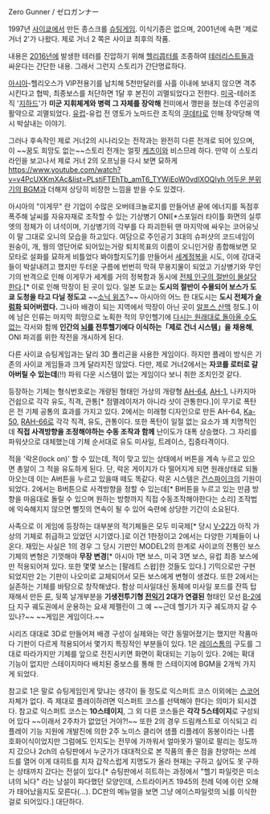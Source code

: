 {{{#!html
<object width="480" height="390"><param name="movie" value="http://www.youtube.com/v/eN0VK_oQB7E?version=3&amp;hl=en_US&amp;rel=0"></param><param name="allowFullScreen" value="true"></param><param name="allowscriptaccess" value="always"></param><embed src="http://www.youtube.com/v/eN0VK_oQB7E?version=3&amp;hl=en_US&amp;rel=0" type="application/x-shockwave-flash" width="480" height="390" allowscriptaccess="always" allowfullscreen="true"></embed></object><br>}}}

Zero Gunner / ゼロガンナー

1997년 [[사이쿄]]에서 만든 종스크롤 [[슈팅게임]]. 이식기종은 없으며, 2001년에 속편 '제로 거너 2'가 나왔다. 제로 거너 2 쪽은 사이쿄 최후의 작품.

내용은 [[2016년]]에 발생한 테러를 진압하기 위해 [[헬리콥터]]를 조종하여 [[테러리스트]]들과 싸운다는 간단한 내용. 그래서 그런지 스토리가 간단명료하다.

[[아시아]]-헬리오스가 VIP전용기를 납치해 5천만달러를 사흘 이내에 보내지 않으면 격추시킨다고 협박, 최종보스를 처단하면 1달 후 본진이 괴멸되었다고 전한다.
[[미국]]-테러조직 '[[지하드]]'가 '''미군 지휘체계와 병력 그 자체를 장악해''' 전미에서 깽판을 쳤는데 주인공의 활약으로 괴멸되었다.
[[유럽]]-유럽 전 영토가 노마드란 조직의 [[쿠데타]]로 인해 장악당해 역시 박살내는 이야기.

그러나 후속작인 제로 거너2의 시나리오는 전작과는 완전히 다른 전개로 되어 있으며, 이 ~~꿈도 희망도 없는~~스토리 전개는 얼핏 [[케츠이]]와 비스므레 하다. 만약 이 스토리라인을 보고나서 제로 거너 2의 오프닝을 다시 보면 묘하게 [[https://www.youtube.com/watch?v=v4PcUXKmXAc&list=PLstiFTEhTb_amT6_TYWiEoW0vdlXOQIyh 어두운 분위기의 BGM]]과 더해져 상당히 비장한 느낌을 받을 수도 있겠다.

아시아의 "이게무" 란 기업이 수많은 오버테크놀로지를 만들어낸 끝에 에너지를 독점후 폭주해 날씨를 자유자재로 조작할 수 있는 기상병기 ONI[*스포일러 타이틀 화면의 실루엣의 정체가 이 녀석이며, 기상병기의 각부를 다 파괴한뒤 맨 마지막에 싸우는 코어유닛이 말 그대로 오니의 모습을 하고있다. 여담으로 주인공기 3대의 슈퍼샷의 코드네임이 원숭이, 개, 꿩의 영단어로 되어있는거랑 퇴치목표의 이름이 오니인거랑 종합해보면 모모타로 설화를 묘하게 비틀었다 봐야할지도?]를 만들어서 [[세계정복]]을 시도, 이에 강대국들이 박살내려고 했지만 두터운 구름에 번번히 막혀 무용지물이 되었고 기상병기와 무인기의 반격으로 인해 이게무가 세계를 거의 정복함과 동시에 [[요정전쟁|전체 인구의 절반이 몰살당한다]].[* 이로 인해 막장이 된 곳이 있다. 일본 도쿄는 '''도시의 절반이 수몰되어 보스가 도쿄 도청을 타고 다닐 정도고''' ~~[[소닉 윙즈]]?~~ 아시아의 어느 한 대도시는 '''도시 전체가 [[슬럼]]화 되어버렸다.''' 그나마 배경이 되는 지역에서 막장이 아닌 곳이 [[알프스 산맥]] 정도.] 이에 남은 인류는 마지막 희망으로 노획한 적의 무인헬기에 [[신조인간 캐산|다시는 원래대로 돌아올 수도 없는]] 각서와 함께 '''인간의 [[뇌]]를 전투헬기에다 이식하는「제로 건너 시스템」을 채용해''', ONI 파괴를 위한 작전을 개시하게 된다.

다른 사이쿄 슈팅게임과는 달리 3D 폴리곤을 사용한 게임이다. 하지만 플레이 방식은 기존의 사이쿄 게임들과 크게 달라지진 않았다. 다만, 제로 거너2에서는 '''자코를 로터로 갈아버릴 수 있는데'''(!!) 파워 다운 시스템이 없는 게임이다 보니 취한 조치인것 같다.

등장하는 기체는 형식번호로는 개량된 형태인 가상의 개량형 [[AH-64]], [[AH-1]], 나카지마 건쉽으로 각각 유도, 직격, 관통[* 점멸레이저가 아니라 샷이 관통한다.]이 무기로 폭탄은 전 기체 공통의 효과를 가지고 있다. 2에서는 미래형 디자인으로 만든 AH-64, [[Ka-50]], [[RAH-66]]로 각각 직격, 유도, 관통이다. 또한 폭탄이 일절 없는 요소가 꽤 치명적인데 '''직접 사격방향을 조정해야하는 수동 조작과 함께''' 난이도가 대폭 상승했다. 그 자리를 파워샷으로 대체했는데 기체 순서대로 유도 미사일, 트레이스, 집중타격이다.

적을 '락온(lock on)' 할 수 있는데, 적이 맞고 있는 상태에서 버튼을 계속 누르고 있으면 총알이 그 적을 유도하게 된다. 단, 락온 게이지가 다 떨어지게 되면 원래상태로 되돌아오는데 이는 A버튼을 누르고 있을때 떼도 똑같다. 락온 시스템은 [[건스파이크]]의 기원이 되었다. 2에서는 B버튼으로 사격방향을 정할 수 있는데[* B버튼을 누르고 있는 만큼 방향을 마음대로 돌릴 수 있으며 원하는 방향까지 직접 수동조작해야한다는 소리] 조작법에 익숙해지지 않으면 뻘짓의 연속이 될 수 있어 숙련에 상당한 기간이 소요된다.

사족으로 이 게임에 등장하는 대부분의 적기체들은 모두 미국제[* 당시 [[V-22]]가 아직 가상의 기체로 취급하고 있었던 시기였다.]로 이건 1한정이고 2에서는 다양한 기체들이 나온다. 재밌는 사실은 1의 경우 그 당시 기판인 MODEL2의 한계로 사이쿄의 전통인 보스 기체의 변형은 기껏해야 '''무장 변경'''[* 아시아 1면 보스, 미국 3면 보스, 유럽 최종 보스에만 적용되어져 있다. 또한 몇몇 보스는 [팔레트 스왑]한 것들도 있다.] 기믹으로만 구현되었지만 2는 기판이 나오미로 교체되어서 모든 보스에게 변형이 생겼다. 또한 2에서는 실존하는 기체를 바탕으로 창작해냈다. 함상 미사일대신 동체에 미사일 포드를 잔뜩 탑재해서 만든 [[룬]], 뒷쪽 날개부분을 '''기생전투기형 [[전익기]] 2대가 연결된''' 형태인 모선 [[B-2]]에다 지구 궤도권에서 운용하는 요새 제펠린이 그 예 ~~근데 헬기가 지구 궤도까지 갈 수 있나?~~ ~~게임은 게임이다.~~

시리즈 대대로 3D로 만들어져 배경 구성이 실제와는 약간 동떨어졌기는 했지만 작품마다 기판이 다르게 적용되어서 몇가지 특징적인 부분들이 있다. 1은 [[레이스톰]]의 구도를 그대로 따라가지만 기체를 앞으로 전진시키면 화면이 확대되는 기능이 있다. 2에는 확대 기능이 없지만 스테이지마다 배치된 중보스를 통해 한 스테이지에 BGM을 2개씩 가지게 되었다.

참고로 1은 말로 슈팅게임인게 맞냐는 생각이 들 정도로 익스퍼트 코스 이외에는 [[스코어]] 자체가 없다. 즉 제대로 플레이하려면 익스퍼트 코스를 선택해야 한다는 의미가 되시겠다. 참고로 익스퍼트 코스는 '''10스테이지''', 그 외 다른 코스들은 '''각각 5스테이지'''로 구성되어 있다 ~~이래서 2주차가 없었던 거야?!~~ 또한 2의 경우 드림캐스트로 이식되고 리플레이 기능 지원에 개발진에 의한 2주 노미스 클리어 샘플 리플레이 동봉이라는 나름 호화이식이었지만 그럼에도 인지도는 전무에 가까워서 얼마못가 떨이로 팔리는 정도까지 갔으나 2ch의 슈팅판에서 누군가가 대대적으로 본 작품의 좋은 점을 찬양하는 쓰레드를 열어 이게 대히트를 치자 갑작스럽게 지명도가 올라 현재는 구하고 싶어도 못 구하는 상태까지 갔다는 전설이 있다.[* 슈팅판에서 히트하는 과정에서 "헬기 파일럿은 미소녀의 뇌다" 라는 낭설이 파다했던 모양인데, 스트라이커즈 1945의 전례 덕에 이런 오해가 태어났을지도 모른다(…). DC판의 메뉴얼을 보면 그냥 에이스파일럿의 뇌를 이식한걸로 되어있다.] 대단하다.
